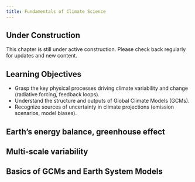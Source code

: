 ```yaml
---
title: Fundamentals of Climate Science
---
```


::: {.callout-note}
## Under Construction
This chapter is still under active construction. Please check back regularly for updates and new content.
:::

::: {.callout-tip}
## Learning Objectives

- Grasp the key physical processes driving climate variability and change (radiative forcing, feedback loops).
- Understand the structure and outputs of Global Climate Models (GCMs).
- Recognize sources of uncertainty in climate projections (emission scenarios, model biases).
:::

## Earth’s energy balance, greenhouse effect

## Multi-scale variability

## Basics of GCMs and Earth System Models
